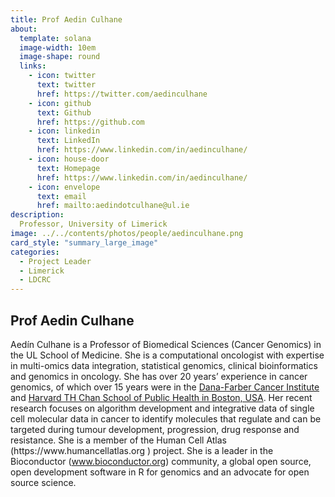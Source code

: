 ```yaml
---
title: Prof Aedin Culhane
about:
  template: solana
  image-width: 10em
  image-shape: round
  links:
    - icon: twitter
      text: twitter
      href: https://twitter.com/aedinculhane
    - icon: github
      text: Github
      href: https://github.com
    - icon: linkedin
      text: LinkedIn
      href: https://www.linkedin.com/in/aedinculhane/  
    - icon: house-door
      text: Homepage
      href: https://www.linkedin.com/in/aedinculhane/  
    - icon: envelope
      text: email
      href: mailto:aedindotculhane@ul.ie
description: 
  Professor, University of Limerick
image: ../../contents/photos/people/aedinculhane.png
card_style: "summary_large_image"
categories:
  - Project Leader
  - Limerick
  - LDCRC
---
```


## Prof Aedin Culhane

Aedín Culhane is a Professor of Biomedical Sciences (Cancer Genomics) in the UL School of Medicine. She is a computational oncologist with expertise in multi-omics data integration, statistical genomics, clinical bioinformatics and genomics in oncology. She has over 20 years' experience in cancer genomics, of which over 15 years were in the [Dana-Farber Cancer Institute](https://www.dana-farber.org/research/departments-centers-and-labs/departments-and-centers/department-of-data-science/) and [Harvard TH Chan School of Public Health in Boston, USA](https://www.hsph.harvard.edu/biostatistics/). Her recent research focuses on algorithm development and integrative data of single cell molecular data in cancer to identify molecules that regulate and can be targeted during tumour development, progression, drug response and resistance. She is a member of the Human Cell Atlas (https://www.humancellatlas.org ) project. She is a leader in the Bioconductor ([www.bioconductor.org](http://www.bioconductor.org/)) community, a global open source, open development software in R for genomics and an advocate for open source science.
